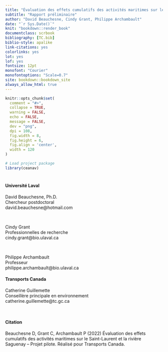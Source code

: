 ```yaml
---
title: "Évaluation des effets cumulatifs des activités maritimes sur le Saint-Laurent et la rivière Saguenay – Projet pilote"
subtitle: "Rapport préliminaire"
author: "David Beauchesne, Cindy Grant, Philippe Archambault"
date: "`r Sys.Date()`"
knit: "bookdown::render_book"
documentclass: scrbook
bibliography: [TC.bib]
biblio-style: apalike
link-citations: yes
colorlinks: yes
lot: yes
lof: yes
fontsize: 12pt
monofont: "Courier"
monofontoptions: "Scale=0.7"
site: bookdown::bookdown_site
always_allow_html: true
---
```


<!-- description: "TO WRITE"
url: 'https\://bookdown.org/yihui/bookdown/'
github-repo: rstudio/bookdown
cover-image: images/cover.jpg -->

<!--
suppressWarnings(bookdown::render_book("index.Rmd", "bookdown::gitbook"))
-->

<!--
<img src="https://img.shields.io/badge/Zone-Fluvial-brightgreen">
-->


```r
knitr::opts_chunk$set(
  comment = "#>",
  collapse = TRUE,
  warning = FALSE,
  echo = FALSE,
  message = FALSE,
  dev = "png",
  dpi = 108,
  fig.width = 8,
  fig.height = 6,
  fig.align = 'center',
  width = 120
)

# Load project package
library(ceanav)
```

# {-}

#### Université Laval {-}

David Beauchesne, Ph.D. <br/>
Chercheur postdoctoral<br/>
david.beauchesne@hotmail.com<br/>

<br/>

Cindy Grant<br/>
Professionnelles de recherche<br/>
cindy.grant@bio.ulaval.ca<br/>

<br/>

Philippe Archambault<br/>
Professeur<br/>
philippe.archambault@bio.ulaval.ca<br/>


#### Transports Canada {-}

Catherine Guillemette<br/>
Conseillère principale en environnement<br/>
catherine.guillemette@tc.gc.ca<br/>

<br/>


#### Citation {-}

Beauchesne D, Grant C, Archambault P (2022) Évaluation des effets cumulatifs des activités maritimes sur le Saint-Laurent et la rivière Saguenay – Projet pilote. Réalisé pour Transports Canada.
